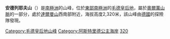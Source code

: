 {{coord|71|46|S|10|13|E|display=title}}

'''安德列耶夫山'''（{{lang-en|Mount Andreyev}}）是[[南極洲|南極洲]]的山峰，位於[[東部南極洲|東部南極洲]]的[[毛德皇后地|毛德皇后地]]，屬於[[奧爾萬山脈|奧爾萬山脈]]的一部分，處於[[達爾曼山|達爾曼山]]西南部附近，海拔高度2,320米，該山峰由[[德國|德國]]的探險隊發現。

{{DEFAULTSORT:Mount Andreyev}}
[[Category:毛德皇后地山峰|Category:毛德皇后地山峰]]
[[Category:阿斯特里德公主海岸|Category:阿斯特里德公主海岸]]
[[Category:海拔2000公尺至2999公尺的南極洲山峰|320]]

{{PrincessAstridCoast-geo-stub}}